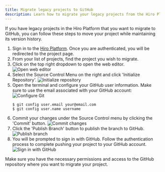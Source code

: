 ```yaml
---
title: Migrate legacy projects to GitHub
description: Learn how to migrate your legacy projects from the Hiro Platform to GitHub.
---
```


If you have legacy projects in the Hiro Platform that you want to migrate to GitHub, you can follow these steps to move your project while maintaining its version history.

1. Sign in to the [Hiro Platform](https://platform.hiro.so/). Once you are authenticated, you will be redirected to the project page.
2. From your list of projects, find the project you wish to migrate.
3. Click on the top right dropdown to open the web editor. ![Open web editor](../images/migrate-legacy-projects/open-web-editor.png)
4. Select the Source Control Menu on the right and click 'Initialize Repository'. ![Initialize repository](../images/migrate-legacy-projects/init-repo.png)
5. Open the terminal and configure your GitHub user information. Make sure to use the email associated with your GitHub account: ![Configure Git](../images/migrate-legacy-projects/configure-git.png)
    ```terminal
    $ git config user.email your@email.com
    $ git config user.name username
    ```
6. Commit your changes under the Source Control menu by clicking the 'Commit' button. ![Commit changes](../images/migrate-legacy-projects/commit-changes.png)
7. Click the 'Publish Branch' button to publish the branch to GitHub. ![Publish branch](../images/migrate-legacy-projects/publish-branch.png)
8. You will be prompted to sign in with GitHub. Follow the authentication process to complete pushing your project to your GitHub account. ![Sign in with GitHub](../images/migrate-legacy-projects/publish.png)

<Callout title="Note" type="info">
  Make sure you have the necessary permissions and access to the GitHub repository where you want to migrate your project.
</Callout>
